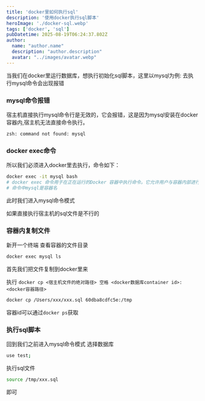 ```yaml
---
title: 'docker里如何执行sql'
description: '使用docker执行sql脚本'
heroImage: './docker-sql.webp'
tags: ['docker', 'sql']
pubDatetime: 2025-08-19T06:24:37.802Z
author:
  name: "author.name"
  description: "author.description"
  avatar: "../images/avatar.webp"
---
```


当我们在docker里运行数据库，想执行初始化sql脚本，这里以mysql为例: 去执行mysql命令会出现报错

### mysql命令报错

宿主机直接执行mysql命令行是无效的，它会报错，这是因为mysql安装在docker容器内,宿主机无法直接命令执行。

```bash
zsh: command not found: mysql
```

### docker exec命令

所以我们必须进入docker里去执行，命令如下：


```bash
docker exec -it mysql bash
# docker exec 命令用于在正在运行的Docker 容器中执行命令。它允许用户与容器内部进行交互，而无需进入容器的shell。
# 命令中mysql是容器名
```

此时我们进入mysql命令模式

如果直接执行宿主机的sql文件是不行的

### 容器内复制文件

新开一个终端
查看容器的文件目录
```bash
docker exec mysql ls
```
首先我们把文件复制到docker里来

执行   `docker cp <宿主机文件的绝对路径> 空格 <docker数据库container id>:<docker容器路径> `

```bash
docker cp /Users/xxx/xxx.sql 60dba8cdfc5e:/tmp   
```
容器id可以通过`docker ps`获取



### 执行sql脚本

回到我们之前进入mysql命令模式
选择数据库
```bash
use test;
```
执行sql文件
```bash
source /tmp/xxx.sql
```

即可